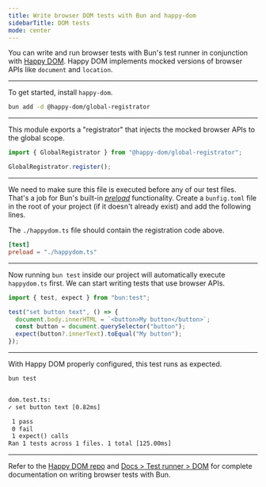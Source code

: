 ---
title: Write browser DOM tests with Bun and happy-dom
sidebarTitle: DOM tests
mode: center
---

You can write and run browser tests with Bun's test runner in conjunction with [Happy DOM](https://github.com/capricorn86/happy-dom). Happy DOM implements mocked versions of browser APIs like `document` and `location`.

---

To get started, install `happy-dom`.

```sh terminal icon="terminal"
bun add -d @happy-dom/global-registrator
```

---

This module exports a "registrator" that injects the mocked browser APIs to the global scope.

```ts happydom.ts icon="/icons/typescript.svg"
import { GlobalRegistrator } from "@happy-dom/global-registrator";

GlobalRegistrator.register();
```

---

We need to make sure this file is executed before any of our test files. That's a job for Bun's built-in [_preload_]() functionality. Create a `bunfig.toml` file in the root of your project (if it doesn't already exist) and add the following lines.

The `./happydom.ts` file should contain the registration code above.

```toml bunfig.toml icon="settings"
[test]
preload = "./happydom.ts"
```

---

Now running `bun test` inside our project will automatically execute `happydom.ts` first. We can start writing tests that use browser APIs.

```ts dom.test.ts icon="/icons/typescript.svg"
import { test, expect } from "bun:test";

test("set button text", () => {
  document.body.innerHTML = `<button>My button</button>`;
  const button = document.querySelector("button");
  expect(button?.innerText).toEqual("My button");
});
```

---

With Happy DOM properly configured, this test runs as expected.

```sh terminal icon="terminal"
bun test
```

```txt

dom.test.ts:
✓ set button text [0.82ms]

 1 pass
 0 fail
 1 expect() calls
Ran 1 tests across 1 files. 1 total [125.00ms]
```

---

Refer to the [Happy DOM repo](https://github.com/capricorn86/happy-dom) and [Docs > Test runner > DOM](https://bun.sh/docs/test/dom) for complete documentation on writing browser tests with Bun.
